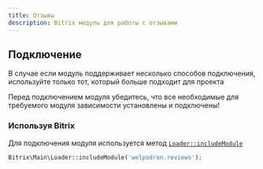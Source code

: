 ```yaml
---
title: Отзывы
description: Bitrix модуль для работы с отзывами
---
```


## Подключение 

В случае если модуль поддерживает несколько способов подключения, используйте только тот, который больше подходит для проекта

<Alert>
Перед подключением модуля убедитесь, что все необходимые для требуемого модуля зависимости установлены и подключены!
</Alert> 

### Используя Bitrix 

Для подключения модуля используется метод <a target="_blank" href="https://dev.1c-bitrix.ru/api_d7/bitrix/main/loader/includemodule.php">`Loader::includeModule`</a>  

```php
Bitrix\Main\Loader::includeModule('welpodron.reviews');
```